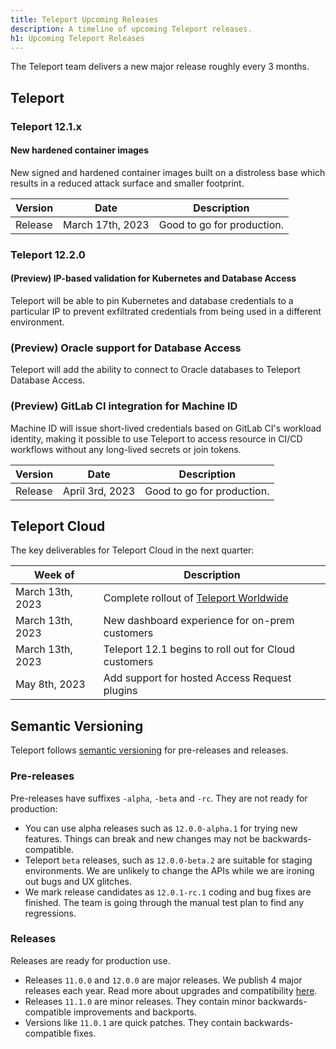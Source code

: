 ```yaml
---
title: Teleport Upcoming Releases
description: A timeline of upcoming Teleport releases.
h1: Upcoming Teleport Releases
---
```


The Teleport team delivers a new major release roughly every 3 months.

## Teleport

### Teleport 12.1.x

#### New hardened container images

New signed and hardened container images built on a distroless base which results
in a reduced attack surface and smaller footprint.

| Version          | Date               | Description                      |
|------------------|--------------------|----------------------------------|
| Release          | March 17th, 2023   | Good to go for production.       |

### Teleport 12.2.0

#### (Preview) IP-based validation for Kubernetes and Database Access

Teleport will be able to pin Kubernetes and database credentials to a particular IP
to prevent exfiltrated credentials from being used in a different environment.

### (Preview) Oracle support for Database Access

Teleport will add the ability to connect to Oracle databases to Teleport
Database Access.

### (Preview) GitLab CI integration for Machine ID

Machine ID will issue short-lived credentials based on GitLab CI's workload identity,
making it possible to use Teleport to access resource in CI/CD workflows without any
long-lived secrets or join tokens.

| Version          | Date              | Description                      |
|------------------|-------------------|----------------------------------|
| Release          | April 3rd, 2023   | Good to go for production.       |

## Teleport Cloud

The key deliverables for Teleport Cloud in the next quarter:

| Week of          | Description                                                                                 |
|------------------|---------------------------------------------------------------------------------------------|
| March 13th, 2023 | Complete rollout of [Teleport Worldwide](https://goteleport.com/blog/access-proxy-latency/) |
| March 13th, 2023 | New dashboard experience for on-prem customers                                              |
| March 13th, 2023 | Teleport 12.1 begins to roll out for Cloud customers                                        |
| May 8th, 2023    | Add support for hosted Access Request plugins                                               |

## Semantic Versioning

Teleport follows [semantic versioning](https://semver.org/) for pre-releases
and releases.

### Pre-releases

Pre-releases have suffixes `-alpha`, `-beta` and `-rc`. They are not ready for
production:

- You can use alpha releases such as `12.0.0-alpha.1` for trying new features.
  Things can break and new changes may not be backwards-compatible.
- Teleport `beta` releases, such as `12.0.0-beta.2` are suitable for staging
  environments.  We are unlikely to change the APIs while we are ironing out
  bugs and UX glitches.
- We mark release candidates as `12.0.1-rc.1` coding and bug fixes are finished.
  The team is going through the manual test plan to find any regressions.

### Releases

Releases are ready for production use.

- Releases `11.0.0` and `12.0.0` are major releases. We publish 4 major releases
  each year.  Read more about upgrades and compatibility
  [here](../management/operations/upgrading.mdx).
- Releases `11.1.0` are minor releases. They contain minor backwards-compatible
  improvements and backports.
- Versions like `11.0.1` are quick patches. They contain backwards-compatible
  fixes.
